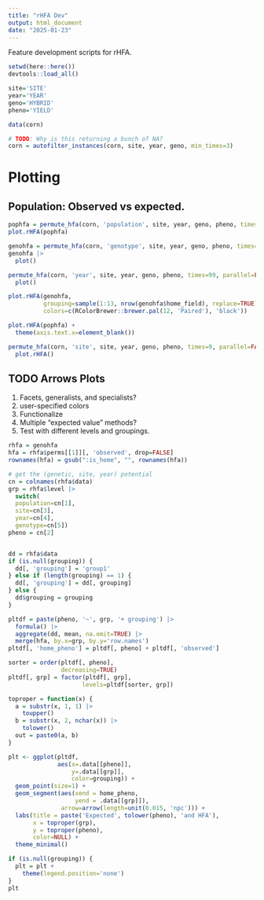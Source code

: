 ```yaml
---
title: "rHFA Dev"
output: html_document
date: "2025-01-23"
---
```


Feature development scripts for rHFA.

```r
setwd(here::here())
devtools::load_all()

site='SITE'
year='YEAR'
geno='HYBRID'
pheno='YIELD'

data(corn)

# TODO: Why is this returning a bunch of NA?
corn = autofilter_instances(corn, site, year, geno, min_times=3) 
```
# Plotting
## Population: Observed vs expected.
```r
pophfa = permute_hfa(corn, 'population', site, year, geno, pheno, times=99, method='mean', parallel=FALSE)
plot.rHFA(pophfa)
```

```r
genohfa = permute_hfa(corn, 'genotype', site, year, geno, pheno, times=9, blup=TRUE, parallel=FALSE)
genohfa |>
  plot()
```

```r
permute_hfa(corn, 'year', site, year, geno, pheno, times=99, parallel=FALSE) |>
  plot()
```


```r
plot.rHFA(genohfa, 
          grouping=sample(1:13, nrow(genohfa$home_field), replace=TRUE), 
          colors=c(RColorBrewer::brewer.pal(12, 'Paired'), 'black'))
```

```r
plot.rHFA(pophfa) +
  theme(axis.text.x=element_blank())
```



```r
permute_hfa(corn, 'site', site, year, geno, pheno, times=9, parallel=FALSE) |>
  plot.rHFA()
```

## TODO Arrows Plots

1. Facets, generalists, and specialists?
2. user-specified colors
2. Functionalize
3. Multiple "expected value" methods?
4. Test with different levels and groupings.
```r
rhfa = genohfa
hfa = rhfa$perms[[1]][, 'observed', drop=FALSE]
rownames(hfa) = gsub(":is_home", "", rownames(hfa))

# get the (genetic, site, year) potential 
cn = colnames(rhfa$data)
grp = rhfa$level |>
  switch(
  population=cn[1],
  site=cn[3],
  year=cn[4],
  genotype=cn[5])
pheno = cn[2]


dd = rhfa$data
if (is.null(grouping)) {
  dd[, 'grouping'] = 'group1'
} else if (length(grouping) == 1) {
  dd[, 'grouping'] = dd[, grouping]
} else {
  dd$grouping = grouping
}

pltdf = paste(pheno, '~', grp, '+ grouping') |>
  formula() |>
  aggregate(dd, mean, na.omit=TRUE) |>
  merge(hfa, by.x=grp, by.y='row.names')
pltdf[, 'home_pheno'] = pltdf[, pheno] + pltdf[, 'observed']

sorter = order(pltdf[, pheno],
               decreasing=TRUE)
pltdf[, grp] = factor(pltdf[, grp], 
                     levels=pltdf[sorter, grp])

toproper = function(x) {
  a = substr(x, 1, 1) |>
    toupper()
  b = substr(x, 2, nchar(x)) |>
    tolower()
  out = paste0(a, b)
}

plt <- ggplot(pltdf,
              aes(x=.data[[pheno]],
                  y=.data[[grp]],
                  color=grouping)) +
  geom_point(size=1) +
  geom_segment(aes(xend = home_pheno,
                   yend = .data[[grp]]),
               arrow=arrow(length=unit(0.015, 'npc'))) +
  labs(title = paste('Expected', tolower(pheno), 'and HFA'),
       x = toproper(grp),
       y = toproper(pheno),
       color=NULL) +
  theme_minimal()

if (is.null(grouping)) {
  plt = plt +
    theme(legend.position='none')
}
plt

```

